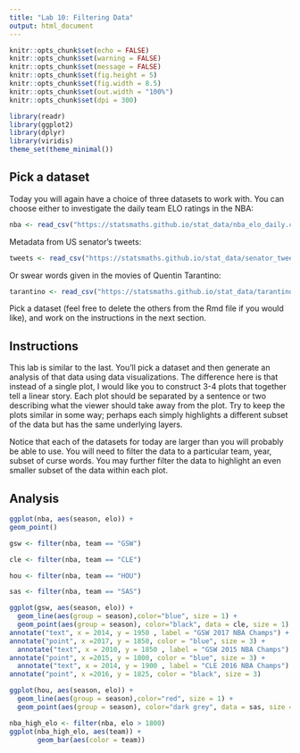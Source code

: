 ---
title: "Lab 10: Filtering Data"
output: html_document
---

```{r setup, include=FALSE}
knitr::opts_chunk$set(echo = FALSE)
knitr::opts_chunk$set(warning = FALSE)
knitr::opts_chunk$set(message = FALSE)
knitr::opts_chunk$set(fig.height = 5)
knitr::opts_chunk$set(fig.width = 8.5)
knitr::opts_chunk$set(out.width = "100%")
knitr::opts_chunk$set(dpi = 300)

library(readr)
library(ggplot2)
library(dplyr)
library(viridis)
theme_set(theme_minimal())
```

## Pick a dataset

Today you will again have a choice of three datasets to work with. You can
choose either to investigate the daily team ELO ratings in the NBA:

```{r}
nba <- read_csv("https://statsmaths.github.io/stat_data/nba_elo_daily.csv")
```

Metadata from US senator's tweets:

```{r}
tweets <- read_csv("https://statsmaths.github.io/stat_data/senator_tweets_meta.csv")
```

Or swear words given in the movies of Quentin Tarantino:

```{r}
tarantino <- read_csv("https://statsmaths.github.io/stat_data/tarantino.csv")
```

Pick a dataset (feel free to delete the others from the Rmd file if you would
like), and work on the instructions in the next section.

## Instructions

This lab is similar to the last. You'll pick a dataset and then generate an
analysis of that data using data visualizations. The difference here is that
instead of a single plot, I would like you to construct 3-4 plots that
together tell a linear story. Each plot should be separated by a sentence or
two describing what the viewer should take away from the plot. Try to keep the
plots similar in some way; perhaps each simply highlights a different subset
of the data but has the same underlying layers.

Notice that each of the datasets for today are larger than you will probably
be able to use. You will need to filter the data to a particular team, year,
subset of curse words. You may further filter the data to highlight an even
smaller subset of the data within each plot.

## Analysis
```{r}
ggplot(nba, aes(season, elo)) +
geom_point()
```

```{r}
gsw <- filter(nba, team == "GSW")
```

```{r}
cle <- filter(nba, team == "CLE")
```

```{r}
hou <- filter(nba, team == "HOU")
```

```{r}
sas <- filter(nba, team == "SAS")

```

```{r}
ggplot(gsw, aes(season, elo)) +
  geom_line(aes(group = season),color="blue", size = 1) +
  geom_point(aes(group = season), color="black", data = cle, size = 1) +
annotate("text", x = 2014, y = 1950 , label = "GSW 2017 NBA Champs") +
annotate("point", x =2017, y = 1850, color = "blue", size = 3) +
  annotate("text", x = 2010, y = 1850 , label = "GSW 2015 NBA Champs") +
annotate("point", x =2015, y = 1800, color = "blue", size = 3) +
  annotate("text", x = 2014, y = 1900 , label = "CLE 2016 NBA Champs") +
annotate("point", x =2016, y = 1825, color = "black", size = 3)

```

```{r}
ggplot(hou, aes(season, elo)) +
  geom_line(aes(group = season),color="red", size = 1) +
  geom_point(aes(group = season), color="dark grey", data = sas, size = 1)
```


```{r}
nba_high_elo <- filter(nba, elo > 1800)
ggplot(nba_high_elo, aes(team)) +
       geom_bar(aes(color = team))   
```















